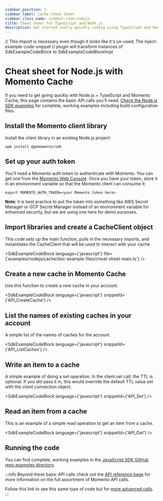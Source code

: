 ```yaml
---
sidebar_position: 1
sidebar_label: Cache Cheat Sheet
sidebar_class_name: sidebar-item-nodejs
title: Cheat sheet for TypeScript and Node.js
description: Get started really quickly coding using TypeScript and Node.js with Momento Cache
---
```


// This import is necessary even though it looks like it's un-used; The inject-example-code-snippet
// plugin will transform instances of SdkExampleCodeBlock to SdkExampleCodeBlockImpl

# Cheat sheet for Node.js with Momento Cache

If you need to get going quickly with Node.js + TypeScript and Momento Cache, this page contains the basic API calls you'll need. [Check the Node.js SDK examples](https://github.com/momentohq/client-sdk-javascript/tree/main/examples/nodejs/cache) for complete, working examples including build configuration files.

## Install the Momento client library

Install the client library in an existing Node.js project:

```cli
npm install @gomomento/sdk
```

## Set up your auth token

You'll need a Momento auth token to authenticate with Momento.  You can get one from the [Momento Web Console](https://console.gomomento.com/caches).
Once you have your token, store it in an environment variable so that the Momento client can consume it:

```
export MOMENTO_AUTH_TOKEN=<your Momento token here>
```

**Note**: it is best practice to put the token into something like AWS Secret Manager or GCP Secret Manager instead of an environment variable for enhanced security, but we are using one here for demo purposes.

## Import libraries and create a CacheClient object
This code sets up the main function, pulls in the necessary imports, and instantiates the CacheClient that will be used to interact with your cache.

<SdkExampleCodeBlock language={'javascript'} file={'examples/nodejs/cache/doc-example-files/cheat-sheet-main.ts'} />

## Create a new cache in Momento Cache
Use this function to create a new cache in your account.

<SdkExampleCodeBlock language={'javascript'} snippetId={'API_CreateCache'} />

## List the names of existing caches in your account
A simple list of the names of caches for the account.

<SdkExampleCodeBlock language={'javascript'} snippetId={'API_ListCaches'} />

## Write an item to a cache
A simple example of doing a set operation. In the client.set call, the TTL is optional. If you did pass it in, this would override the default TTL value set with the client connection object.

<SdkExampleCodeBlock language={'javascript'} snippetId={'API_Set'} />

## Read an item from a cache
This is an example of a simple read operation to get an item from a cache.

<SdkExampleCodeBlock language={'javascript'} snippetId={'API_Get'} />

## Running the code

You can find complete, working examples in the [JavaScript SDK GitHub repo examples directory](https://github.com/momentohq/client-sdk-javascript/blob/main/examples).

:::info
Beyond these basic API calls check out the [API reference page](/develop/api-reference/index.mdx) for more information on the full assortment of Momento API calls.

Follow this link to see this same type of code but for [more advanced calls](https://github.com/momentohq/client-sdk-javascript/blob/main/examples/nodejs/cache/advanced.ts).
:::
